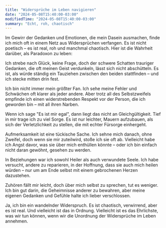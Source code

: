 ```yaml
---
title: "Widersprüche im Leben navigieren"
date: "2024-05-08T15:40:00-03:00"
modifiedTime: "2024-05-08T15:40:00-03:00"
summary: "Echt, roh, chaotisch"
---
```


Im Gewirr der Gedanken und Emotionen, die mein Dasein ausmachen, finde ich mich oft in einem Netz aus Widersprüchen verfangen. Es ist nicht poetisch – es ist real, roh und manchmal chaotisch. Hier ist die Wahrheit darüber, als Paradoxon zu leben:

Ich strebe nach Glück, keine Frage, doch der schwere Schatten trauriger Gedanken, die oft meinen Geist verdunkeln, lässt sich nicht abschütteln. Es ist, als würde ständig ein Tauziehen zwischen den beiden stattfinden – und ich stecke mitten drin fest.

Ich bin nicht immer mein größter Fan. Ich sehe meine Fehler und Schwächen oft klarer als jeder andere. Aber trotz all des Selbstzweifels empfinde ich einen widerstrebenden Respekt vor der Person, die ich geworden bin – mit all ihren Narben.

Wenn ich sage "Es ist mir egal", dann liegt das nicht an Gleichgültigkeit. Tief in mir trage ich zu viel Sorge. Es ist nur leichter, Mauern aufzubauen, als sich der Verletzlichkeit zu stellen, die mit echter Fürsorge einhergeht.

Aufmerksamkeit ist eine tückische Sache. Ich sehne mich danach, ohne Zweifel, doch wenn sie mir zuteilwird, stoße ich sie oft ab. Vielleicht habe ich Angst davor, was sie über mich enthüllen könnte – oder ich bin einfach nicht daran gewöhnt, gesehen zu werden.

In Beziehungen war ich sowohl Heiler als auch verwundete Seele. Ich habe versucht, andere zu reparieren, in der Hoffnung, dass sie auch mich heilen würden – nur um am Ende selbst mit einem gebrochenen Herzen dazustehen.

Zuhören fällt mir leicht, doch über mich selbst zu sprechen, tut es weniger. Ich bin gut darin, die Geheimnisse anderer zu bewahren, aber meine eigenen Gedanken und Gefühle halte ich lieber verschlossen.

Ja, ich bin ein wandelnder Widerspruch. Es ist chaotisch, verwirrend, aber es ist real. Und vielleicht ist das in Ordnung. Vielleicht ist es das Ehrlichste, was wir tun können, wenn wir die Unordnung der Widersprüche im Leben annehmen.
